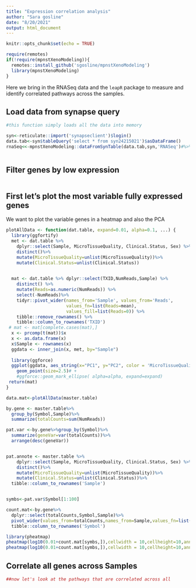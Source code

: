 ```yaml
---
title: "Expression correlation analysis"
author: "Sara gosline"
date: "8/20/2021"
output: html_document
---
```


```r
knitr::opts_chunk$set(echo = TRUE)

require(remotes)
if(!require(mpnstXenoModeling)){
  remotes::install_github('sgosline/mpnstXenoModeling')
  library(mpnstXenoModeling)
}


```

Here we bring in the RNASeq data and the `leapR` package to measure and identify correlated pathways across the samples.


## Load data from synapse query


```r
#this function simply loads all the data into memory

syn<-reticulate::import('synapseclient')$login()
data.tab<-syn$tableQuery('select * from syn24215021')$asDataFrame()
rnaSeq<<-mpnstXenoModeling::dataFromSynTable(data.tab,syn,'RNASeq')#%>%



```


## Filter genes by low expression


```r


```

## First let's plot the most variable fully expressed genes

We want to plot the variable genes in a heatmap and also the PCA


```r
plotAllData <- function(dat.table, expand=0.01, alpha=0.1, ...) {
  library(ggfortify)
  met <- dat.table %>%
    dplyr::select(Sample, MicroTissueQuality, Clinical.Status, Sex) %>%
    distinct()%>%
    mutate(MicroTissueQuality=unlist(MicroTissueQuality))%>%
    mutate(Clinical.Status=unlist(Clinical.Status))

    
  mat <- dat.table %>% dplyr::select(TXID,NumReads,Sample) %>%
    distinct() %>%
    mutate(Reads=as.numeric(NumReads)) %>%
    select(-NumReads)%>%
    tidyr::pivot_wider(names_from='Sample', values_from='Reads',
                       values_fn=list(Reads=mean),
                       values_fill=list(Reads=0)) %>%
    tibble::remove_rownames() %>%
    tibble::column_to_rownames('TXID')
 # mat <- mat[complete.cases(mat),]
  x <- prcomp(t(mat))$x
  x <- as.data.frame(x)
  x$Sample <- rownames(x)
  ggdata <- inner_join(x, met, by="Sample")
  
  library(ggforce)
  ggplot(ggdata, aes_string(x="PC1", y="PC2", color = 'MicroTissueQuality',shape='Clinical.Status')) +
    geom_point(size=2.5)# +
    #ggforce::geom_mark_ellipse( alpha=alpha, expand=expand)
 return(mat)
}

data.mat<-plotAllData(master.table)
```


```r


by.gene <- master.table%>%
  group_by(Symbol,Sample)%>%
  summarize(totalCounts=sum(NumReads))

pat.var <-by.gene%>%group_by(Symbol)%>%
  summarize(geneVar=var(totalCounts))%>%
  arrange(desc(geneVar))


pat.annote <- master.table %>%
    dplyr::select(Sample, MicroTissueQuality, Clinical.Status, Sex) %>%
    distinct()%>%
    mutate(MicroTissueQuality=unlist(MicroTissueQuality))%>%
    mutate(Clinical.Status=unlist(Clinical.Status))%>%
  tibble::column_to_rownames('Sample')


symbs<-pat.var$Symbol[1:100]

count.mat<-by.gene%>%
  dplyr::select(totalCounts,Symbol,Sample)%>%
  pivot_wider(values_from=totalCounts,names_from=Sample,values_fn=list(totalCounts=mean))%>%
  tibble::column_to_rownames('Symbol')

library(pheatmap)
pheatmap(log10(0.01+count.mat[symbs,]),cellwidth = 10,cellheight=10,annotation_col = pat.annote,filename='mostVarTrans.pdf')
pheatmap(log10(0.01+count.mat[symbs,]),cellwidth = 10,cellheight=10,annotation_col = pat.annote)
```

## Correlate all genes across Samples

```r

##now let's look at the pathways that are correlated across all

```
